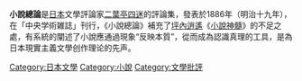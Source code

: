 '''小說總論'''是[[日本|日本]]文學評論家[[二葉亭四迷|二葉亭四迷]]的評論集，發表於1886年（明治十九年），在「中央学術雑誌」刊行，《小說總論》補充了[[坪內逍遙|坪內逍遙]]《[[小說神髓|小說神髓]]》的不足之處，有系統的闡述了小說應通過現象“反映本質”，從而成為認識真理的工具，是為日本現實主義文學创作理论的先声。

[[Category:日本文學|Category:日本文學]]
[[Category:小說|Category:小說]]
[[Category:文學批評|Category:文學批評]]